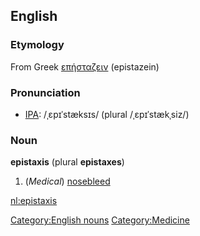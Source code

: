 {{wikipedia}}

==English==
===Etymology===
From Greek [[επήσταζειν]] (epistazein) <!-- I'm not confident here, can anyone confirm? -->

===Pronunciation===
* [[Wiktionary:Pronunciation_key|IPA]]: /ˌɛpɪˈstæksɪs/ (plural /ˌɛpɪˈstækˌsiz/)

===Noun===
'''epistaxis''' (plural '''epistaxes''')
# (''Medical'') [[nosebleed]]

[[Category:English nouns]][[Category:Medicine]]

[[nl:epistaxis]]